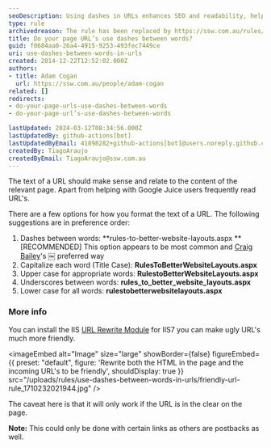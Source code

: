 ```yaml
---
seoDescription: Using dashes in URLs enhances SEO and readability, helping users and search engines understand content effectively.
type: rule
archivedreason: The rule has been replaced by https://ssw.com.au/rules/use-dashes-in-urls/
title: Do your page URL’s use dashes between words?
guid: f0684aa0-26a4-4915-9253-493fec7449ce
uri: use-dashes-between-words-in-urls
created: 2014-12-22T12:52:02.000Z
authors:
- title: Adam Cogan
  url: https://ssw.com.au/people/adam-cogan
related: []
redirects:
- do-your-page-urls-use-dashes-between-words
- do-your-page-url’s-use-dashes-between-words

lastUpdated: 2024-03-12T08:34:56.000Z
lastUpdatedBy: github-actions[bot]
lastUpdatedByEmail: 41898282+github-actions[bot]@users.noreply.github.com
createdBy: TiagoAraujo
createdByEmail: TiagoAraujo@ssw.com.au
---
```


The text of a URL should make sense and relate to the content of the relevant page.                     Apart from helping with Google Juice users frequently read URL's.

There are a few options for how you format the text of a URL. The following suggestions                     are in preference order:
1. Dashes between words:
       **rules-to-better-website-layouts.aspx
** [RECOMMENDED] This option appears to be most common and
      [Craig Bailey](http://www.craigbailey.net/)'s ￼ preferred way
2. Capitalize each word (Title Case):
       **RulesToBetterWebsiteLayouts.aspx**
3. Upper case for appropriate words:
       **RulestoBetterWebsiteLayouts.aspx**
4. Underscores between words:
       **rules\_to\_better\_website\_layouts.aspx**
5. Lower case for all words:
       **rulestobetterwebsitelayouts.aspx**

### More info

You can install the IIS [URL Rewrite Module](http://learn.iis.net/page.aspx/460/using-the-url-rewrite-module/) for IIS7 you can make ugly URL's much more friendly.


<imageEmbed
  alt="Image"
  size="large"
  showBorder={false}
  figureEmbed={{
    preset: "default",
    figure: 'Rewrite both the HTML in the page and the incoming URL\'s to be friendly',
    shouldDisplay: true
  }}
  src="/uploads/rules/use-dashes-between-words-in-urls/friendly-url-rule_1710232021944.jpg"
/>

The caveat here is that it will only work if the URL is in the clear on the page.

**Note:** This could only be done with certain links as others are postbacks as well.
